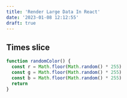 ```yaml
---
title: 'Render Large Data In React'
date: '2023-01-08 12:12:55'
draft: true
---
```


## Times slice

```javascript
function randomColor() {
  const r = Math.floor(Math.random() * 255)
  const g = Math.floor(Math.random() * 255)
  const b = Math.floor(Math.random() * 255)
  return
}
```
